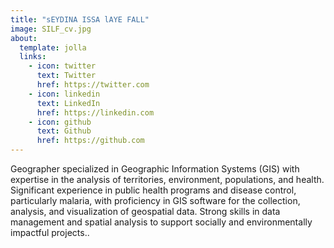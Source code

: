 ```yaml
---
title: "sEYDINA ISSA lAYE FALL"
image: SILF_cv.jpg
about:
  template: jolla
  links:
    - icon: twitter
      text: Twitter
      href: https://twitter.com
    - icon: linkedin
      text: LinkedIn
      href: https://linkedin.com
    - icon: github
      text: Github
      href: https://github.com
---
```


Geographer specialized in Geographic Information Systems (GIS) with expertise in the analysis of territories, environment, populations, and health. Significant experience in public health programs and disease control, particularly malaria, with proficiency in GIS software for the collection, analysis, and visualization of geospatial data. Strong skills in data management and spatial analysis to support socially and environmentally impactful projects..
